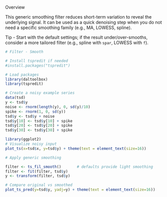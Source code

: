 Overview

This generic smoothing filter reduces short-term variation to reveal the underlying signal. It can be used as a quick denoising step when you do not need a specific smoothing family (e.g., MA, LOWESS, spline).

Tip
- Start with the default settings; if the result under/over-smooths, consider a more tailored filter (e.g., spline with `spar`, LOWESS with `f`).

```r
# Filter - Smooth

# Install tspredit if needed
#install.packages("tspredit")
```

```r
# Load packages
library(daltoolbox)
library(tspredit) 
```


```r
# Create a noisy example series
data(tsd)
y <- tsd$y
noise <- rnorm(length(y), 0, sd(y)/10)
spike <- rnorm(1, 0, sd(y))
tsd$y <- tsd$y + noise
tsd$y[10] <- tsd$y[10] + spike
tsd$y[20] <- tsd$y[20] + spike
tsd$y[30] <- tsd$y[30] + spike
```

```r
library(ggplot2)
# Visualize noisy input
plot_ts(x=tsd$x, y=tsd$y) + theme(text = element_text(size=16))
```

```r
# Apply generic smoothing

filter <- ts_fil_smooth()       # defaults provide light smoothing
filter <- fit(filter, tsd$y)
y <- transform(filter, tsd$y)

# Compare original vs smoothed
plot_ts_pred(y=tsd$y, yadj=y) + theme(text = element_text(size=16))
```

